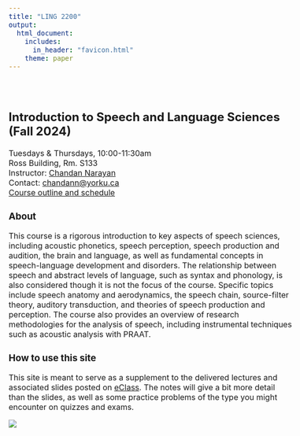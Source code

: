 ```yaml
---
title: "LING 2200"
output: 
  html_document:
    includes:
      in_header: "favicon.html"
    theme: paper
---
```

<style type="text/css">
  body{
  font-size: 12pt;
}
</style>

<style type="text/css">
.title {
  display: none;
}

#getting-started img {
  margin-right: 10px;
}

</style>

<div class="row" style="padding-top: 30px;">
<div class="col-sm-6">

# **Introduction to Speech and Language Sciences (Fall 2024)**

Tuesdays & Thursdays, 10:00-11:30am\
Ross Building, Rm. S133\
Instructor: [Chandan Narayan](https://ch-narayan.github.io)\
Contact: [chandann@yorku.ca](mailto:chandann@yorku.ca)\
[Course outline and schedule](LING2200syllabus.html)

### About

This course is a rigorous introduction to key aspects of speech sciences, including acoustic phonetics, speech perception, speech production and audition, the brain and language, as well as fundamental concepts in speech-language development and disorders. The relationship between speech and abstract levels of language, such as syntax and phonology, is also considered though it is not the focus of the course. Specific topics include speech anatomy and aerodynamics, the speech chain, source-filter theory, auditory transduction, and theories of speech production and perception. The course also provides an overview of research methodologies for the analysis of speech, including instrumental techniques such as acoustic analysis with PRAAT.

### How to use this site

This site is meant to serve as a supplement to the delivered lectures and associated slides posted on [eClass](https://eclass.yorku.ca). The notes will give a bit more detail than the slides, as well as some practice problems of the type you might encounter on quizzes and exams. 


</div>
<div class="col-sm-6">

![](images/facemodel.jpg)
</a>
</div>
